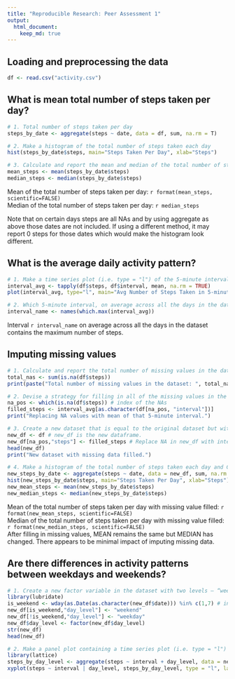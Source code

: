 ```yaml
---
title: "Reproducible Research: Peer Assessment 1"
output: 
  html_document:
    keep_md: true
---
```



## Loading and preprocessing the data
```r
df <- read.csv("activity.csv")
```


## What is mean total number of steps taken per day?
```r
# 1. Total number of steps taken per day
steps_by_date <- aggregate(steps ~ date, data = df, sum, na.rm = T)

# 2. Make a histogram of the total number of steps taken each day
hist(steps_by_date$steps, main="Steps Taken Per Day", xlab="Steps")

# 3. Calculate and report the mean and median of the total number of steps taken per day
mean_steps <- mean(steps_by_date$steps)
median_steps <- median(steps_by_date$steps)
```
Mean of the total number of steps taken per day: `r format(mean_steps, scientific=FALSE)`  
Median of the total number of steps taken per day: `r median_steps`  

Note that on certain days steps are all NAs and by using aggregate as above those dates are not included. If using a different method, it may report 0 steps for those dates which would make the histogram look different.


## What is the average daily activity pattern?
```r
# 1. Make a time series plot (i.e. type = "l") of the 5-minute interval (x-axis) and the average number of steps taken, averaged across all days (y-axis)
interval_avg <- tapply(df$steps, df$interval, mean, na.rm = TRUE)
plot(interval_avg, type="l", main="Avg Number of Steps Taken in 5-minute Interval", xlab="5-minute Interval", ylab="Avg Steps Taken")

# 2. Which 5-minute interval, on average across all the days in the dataset, contains the maximum number of steps?
interval_name <- names(which.max(interval_avg))
```
Interval `r interval_name` on average across all the days in the dataset contains the maximum number of steps.


## Imputing missing values
```r
# 1. Calculate and report the total number of missing values in the dataset (i.e. the total number of rows with NAs)
total_nas <- sum(is.na(df$steps))
print(paste("Total number of missing values in the dataset: ", total_nas))

# 2. Devise a strategy for filling in all of the missing values in the dataset. The strategy does not need to be sophisticated. For example, you could use the mean/median for that day, or the mean for that 5-minute interval, etc.
na_pos <- which(is.na(df$steps)) # index of the NAs
filled_steps <- interval_avg[as.character(df[na_pos, "interval"])]
print("Replacing NA values with mean of that 5-minute interval.")

# 3. Create a new dataset that is equal to the original dataset but with the missing data filled in.
new_df <- df # new_df is the new dataframe.
new_df[na_pos,"steps"] <- filled_steps # Replace NA in new_df with interval average.
head(new_df)
print("New dataset with missing data filled.")

# 4. Make a histogram of the total number of steps taken each day and Calculate and report the mean and median total number of steps taken per day. Do these values differ from the estimates from the first part of the assignment? What is the impact of imputing missing data on the estimates of the total daily number of steps?
new_steps_by_date <- aggregate(steps ~ date, data = new_df, sum, na.rm = T)
hist(new_steps_by_date$steps, main="Steps Taken Per Day", xlab="Steps")
new_mean_steps <- mean(new_steps_by_date$steps)
new_median_steps <- median(new_steps_by_date$steps)
```
Mean of the total number of steps taken per day with missing value filled: `r format(new_mean_steps, scientific=FALSE)`  
Median of the total number of steps taken per day with missing value filled: `r format(new_median_steps, scientific=FALSE)`  
After filling in missing values, MEAN remains the same but MEDIAN has changed.
There appears to be minimal impact of imputing missing data.


## Are there differences in activity patterns between weekdays and weekends?
```r
# 1. Create a new factor variable in the dataset with two levels – “weekday” and “weekend” indicating whether a given date is a weekday or weekend day.
library(lubridate)
is_weekend <- wday(as.Date(as.character(new_df$date))) %in% c(1,7) # index for weekends
new_df[is_weekend,"day_level"] <- "weekend"
new_df[!is_weekend,"day_level"] <- "weekday"
new_df$day_level <- factor(new_df$day_level)
str(new_df)
head(new_df)

# 2. Make a panel plot containing a time series plot (i.e. type = "l") of the 5-minute interval (x-axis) and the average number of steps taken, averaged across all weekday days or weekend days (y-axis).
library(lattice)
steps_by_day_level <- aggregate(steps ~ interval + day_level, data = new_df, mean)
xyplot(steps ~ interval | day_level, steps_by_day_level, type = "l", layout = c(1, 2), xlab = "Interval", ylab = "Number of steps")
```
